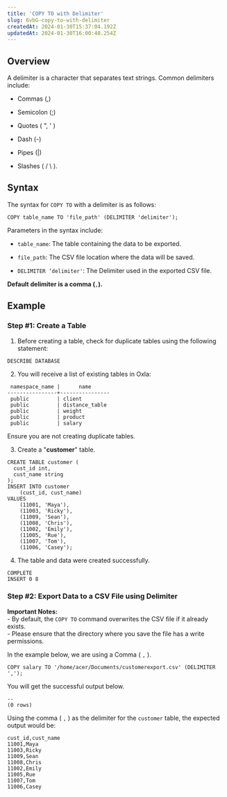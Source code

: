 ```yaml
---
title: 'COPY TO with Delimiter'
slug: 6vbG-copy-to-with-delimiter
createdAt: 2024-01-30T15:37:04.192Z
updatedAt: 2024-01-30T16:00:40.254Z
---
```


## **Overview**

A delimiter is a character that separates text strings. Common delimiters include:

*   Commas (,)

*   Semicolon (;)

*   Quotes ( ", ' )

*   Dash (-)

*   Pipes (|)

*   Slashes ( / \ ).

## **Syntax**

The syntax for `COPY TO` with a delimiter is as follows:

```pgsql
COPY table_name TO 'file_path' (DELIMITER 'delimiter');
```

Parameters in the syntax include:

*   `table_name`: The table containing the data to be exported.

*   `file_path`: The CSV file location where the data will be saved.

*   `DELIMITER ‘delimiter'`: The Delimiter used in the exported CSV file.

<Info>**Default delimiter is a comma (**`,`**).**</Info>

## **Example**

### **Step #1: Create a Table**

1. Before creating a table, check for duplicate tables using the following statement:

```pgsql
DESCRIBE DATABASE
```

2. You will receive a list of existing tables in Oxla:

```pgsql
 namespace_name |      name      
----------------+----------------
 public         | client
 public         | distance_table
 public         | weight
 public         | product
 public         | salary
```

<Warning>Ensure you are not creating duplicate tables.</Warning>

3. Create a "**customer**" table.

```pgsql
CREATE TABLE customer (
  cust_id int,
  cust_name string
);
INSERT INTO customer 
    (cust_id, cust_name) 
VALUES 
    (11001, 'Maya'),
    (11003, 'Ricky'),
    (11009, 'Sean'),
    (11008, 'Chris'),
    (11002, 'Emily'),
    (11005, 'Rue'),
    (11007, 'Tom'),
    (11006, 'Casey');
```

4. The table and data were created successfully.

```pgsql
COMPLETE
INSERT 0 8
```

### **Step #2: Export Data to a CSV File using Delimiter**

<Warning>**Important Notes:** <br /> - By default, the `COPY TO` command overwrites the CSV file if it already exists. <br /> - Please ensure that the directory where you save the file has a write permissions.</Warning>

In the example below, we are using a Comma ( `,` ).

```pgsql
COPY salary TO '/home/acer/Documents/customerexport.csv' (DELIMITER ',');
```

You will get the successful output below.

```pgsql
--
(0 rows)
```

Using the comma ( `,` ) as the delimiter for the `customer` table, the expected output would be:

```pgsql
cust_id,cust_name
11001,Maya
11003,Ricky
11009,Sean
11008,Chris
11002,Emily
11005,Rue
11007,Tom
11006,Casey
```

